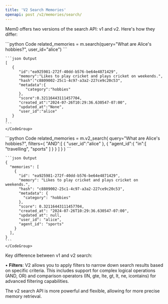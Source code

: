 ```yaml
---
title: 'V2 Search Memories'
openapi: post /v2/memories/search/
---
```


Mem0 offers two versions of the search API: v1 and v2. Here's how they differ:

<Tabs>
  <Tab title="V1 Search">
    <CodeGroup>
    ```python Code
    related_memories = m.search(query="What are Alice's hobbies?", user_id="alice")
    ```

    ```json Output
    [
       {
          "id":"ea925981-272f-40dd-b576-be64e4871429",
          "memory":"Likes to play cricket and plays cricket on weekends.",
          "hash":"c8809002-25c1-4c97-a3a2-227ce9c20c53",
          "metadata":{
             "category":"hobbies"
          },
          "score":0.32116443111457704,
          "created_at":"2024-07-26T10:29:36.630547-07:00",
          "updated_at":"None",
          "user_id":"alice"
       }
    ]
    ```
    </CodeGroup>
  </Tab>

  <Tab title="V2 Search">
    <CodeGroup>
    ```python Code
    related_memories = m.v2_search(
        query="What are Alice's hobbies?",
        filters={
        "AND":[
            {
                "user_id":"alice"
            },
            {
                "agent_id":{
                    "in":[
                    "travelling",
                    "sports"
                    ]
                }
            }
        ]
    }
    )
    ```

    ```json Output
    {
      "memories": [
        {
          "id": "ea925981-272f-40dd-b576-be64e4871429",
          "memory": "Likes to play cricket and plays cricket on weekends.",
          "hash": "c8809002-25c1-4c97-a3a2-227ce9c20c53",
          "metadata": {
            "category": "hobbies"
          },
          "score": 0.32116443111457704,
          "created_at": "2024-07-26T10:29:36.630547-07:00",
          "updated_at": null,
          "user_id": "alice",
          "agent_id": "sports"
        }
      ],
    }
    ```
    </CodeGroup>
  </Tab>
</Tabs>

Key difference between v1 and v2 search:

• **Filters**: V2 allows you to apply filters to narrow down search results based on specific criteria. This includes support for complex logical operations (AND, OR) and comparison operators (IN, gte, lte, gt, lt, ne, icontains) for advanced filtering capabilities.

The v2 search API is more powerful and flexible, allowing for more precise memory retrieval.
